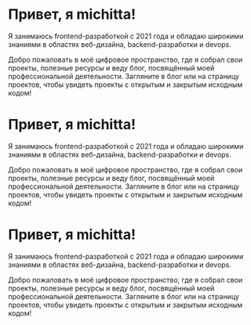 # Привет, я michitta!

Я занимаюсь frontend-разработкой с 2021 года и обладаю
широкими знаниями в областях веб-дизайна, backend-разработки и devops.

Добро пожаловать в моё цифровое пространство, где я собрал свои проекты, полезные
ресурсы и веду блог, посвящённый моей профессиональной деятельности. Загляните в
блог или на страницу проектов, чтобы увидеть проекты с открытым и закрытым исходным
кодом!

# Привет, я michitta!

Я занимаюсь frontend-разработкой с 2021 года и обладаю
широкими знаниями в областях веб-дизайна, backend-разработки и devops.

Добро пожаловать в моё цифровое пространство, где я собрал свои проекты, полезные
ресурсы и веду блог, посвящённый моей профессиональной деятельности. Загляните в
блог или на страницу проектов, чтобы увидеть проекты с открытым и закрытым исходным
кодом!

# Привет, я michitta!

Я занимаюсь frontend-разработкой с 2021 года и обладаю
широкими знаниями в областях веб-дизайна, backend-разработки и devops.

Добро пожаловать в моё цифровое пространство, где я собрал свои проекты, полезные
ресурсы и веду блог, посвящённый моей профессиональной деятельности. Загляните в
блог или на страницу проектов, чтобы увидеть проекты с открытым и закрытым исходным
кодом!
